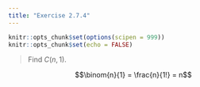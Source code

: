 ```yaml
---
title: "Exercise 2.7.4"
---
```


```r
knitr::opts_chunk$set(options(scipen = 999))
knitr::opts_chunk$set(echo = FALSE)
```

> Find $C(n ,1)$.

$$\binom{n}{1} = \frac{n}{1!} = n$$
